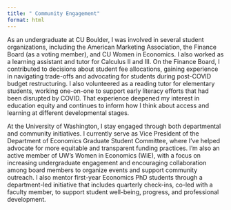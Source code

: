 ```yaml
---
title: " Community Engagement"
format: html
---
```


As an undergraduate at CU Boulder, I was involved in several student organizations, including the American Marketing Association, the Finance Board (as a voting member), and CU Women in Economics. I also worked as a learning assistant and tutor for Calculus II and III. On the Finance Board, I contributed to decisions about student fee allocations, gaining experience in navigating trade-offs and advocating for students during post-COVID budget restructuring. I also volunteered as a reading tutor for elementary students, working one-on-one to support early literacy efforts that had been disrupted by COVID. That experience deepened my interest in education equity and continues to inform how I think about access and learning at different developmental stages.

At the University of Washington, I stay engaged through both departmental and community initiatives. I currently serve as Vice President of the Department of Economics Graduate Student Committee, where I’ve helped advocate for more equitable and transparent funding practices. I’m also an active member of UW’s Women in Economics (WiE), with a focus on increasing undergraduate engagement and encouraging collaboration among board members to organize events and support community outreach. I also mentor first-year Economics PhD students through a department-led initiative that includes quarterly check-ins, co-led with a faculty member, to support student well-being, progress, and professional development.
